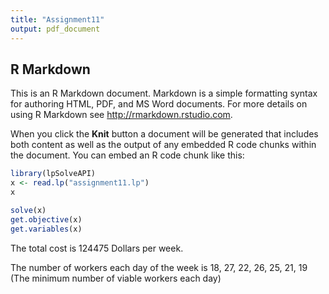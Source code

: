 ```yaml
---
title: "Assignment11"
output: pdf_document
---
```


## R Markdown

This is an R Markdown document. Markdown is a simple formatting syntax for authoring HTML, PDF, and MS Word documents. For more details on using R Markdown see <http://rmarkdown.rstudio.com>.

When you click the **Knit** button a document will be generated that includes both content as well as the output of any embedded R code chunks within the document. You can embed an R code chunk like this:

```r
library(lpSolveAPI)
x <- read.lp("assignment11.lp")
x
```

```r
solve(x)
get.objective(x)
get.variables(x)
```
The total cost is 124475 Dollars per week.

The number of workers each day of the week is 18, 27, 22, 26, 25, 21, 19 (The minimum number of viable workers each day)

